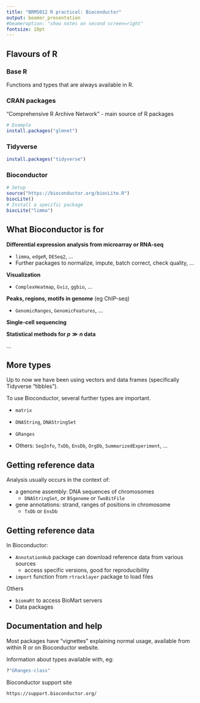 ```yaml
---
title: "BRM5012 R practical: Bioconductor"
output: beamer_presentation
#beameroption: "show notes on second screen=right"
fontsize: 10pt
---
```


## Flavours of R

### Base R

Functions and types that are always available in R.

### CRAN packages

"Comprehensive R Archive Network" - main source of R packages

```r
# Example
install.packages("glmnet")
```

### Tidyverse

```r
install.packages("tidyverse")
```

### Bioconductor

```r
# Setup
source("https://bioconductor.org/biocLite.R")
biocLite()
# Install a specific package
biocLite("limma")
```

\note{
R has 4 decades of history.

Tidyverse is a set of modern packages.

Tidyverse is easy to pick up, has made R much more widely accessible. Key concepts are tidy data and pipelines.

Bioconductor is a separate package repository from CRAN (the usual package repository).

Bioconductor packages are for dealing with biological data efficiently. Bioconductor is not tidy. Expect to have to work a little harder to make use of these.
}


## What Bioconductor is for

**Differential expression analysis from microarray or RNA-seq**

* `limma`, `edgeR`, `DESeq2`, ...
* Further packages to normalize, impute, batch correct, check quality, ...

**Visualization**

* `ComplexHeatmap`, `Gviz`, `ggbio`, ...

**Peaks, regions, motifs in genome** (eg ChIP-seq)

* `GenomicRanges`, `GenomicFeatures`, ...

**Single-cell sequencing**

**Statistical methods for $p \gg n$ data**

...

\note{
Too many uses to count, ask a different person and get a different list.

50\% of bioinformatics is read this file format, wrangle, write other file format.

Often used in combination with command-line software (eg read aligner).
}


## More types

Up to now we have been using vectors and data frames (specifically Tidyverse "tibbles").

To use Bioconductor, several further types are important.

* `matrix`

* `DNAString`, `DNAStringSet`

* `GRanges`

* Others: `SeqInfo`, `TxDb`, `EnsDb`, `OrgDb`, `SummarizedExperiment`, ...

\note{
matrix is another tabular data type from base R. Conceptually, each cell is an observation, rather than each row as in a tidy data frame.

The rest are Bioconductor types. Note the use of CamelCase, this is typical in Bioconductor. Tidyverse separates words with underscores, and base R uses dots!

Bioconductor has evolved over time to cope with more complex data.
}

## Getting reference data

Analysis usually occurs in the context of:

* a genome assembly: DNA sequences of chromosomes 
    * `DNAStringSet`, or `BSgenome` or `TwoBitFile`
* gene annotations: strand, ranges of positions in chromosome
    * `TxDb` or `EnsDb`

\includegraphics[height=1.25in]{igv.png}


## Getting reference data

In Bioconductor:

* `AnnotationHub` package can download reference data from various sources
    * access specific versions, good for reproducibility
* `import` function from `rtracklayer` package to load files

Others

* `biomaRt` to access BioMart servers
* Data packages 


## Documentation and help

Most packages have "vignettes" explaining normal usage, available from within R or on Bioconductor website.

Information about types available with, eg:

```r
?"GRanges-class"
```

Bioconductor support site

    https://support.bioconductor.org/

\note{
Aim for this session is to cover fundamentals of Bioconductor, so you can look up the package you need for your particular task and understand how to use it.
}

